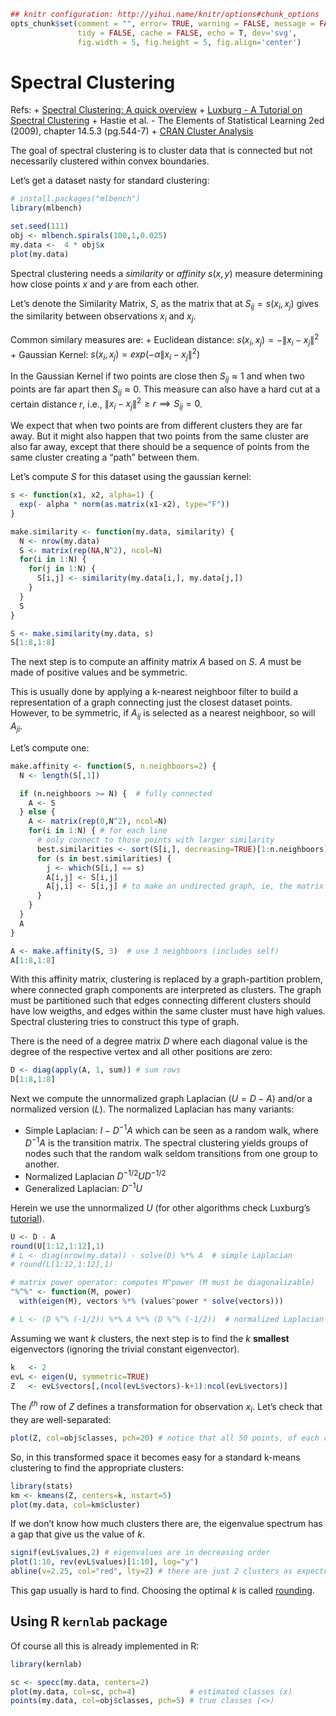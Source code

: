 ```r
## knitr configuration: http://yihui.name/knitr/options#chunk_options
opts_chunk$set(comment = "", error= TRUE, warning = FALSE, message = FALSE,
               tidy = FALSE, cache = FALSE, echo = T, dev='svg',
               fig.width = 5, fig.height = 5, fig.align='center')
```

<!-- Includes \cancel latex command -->
<script type="text/x-mathjax-config">
MathJax.Hub.Register.StartupHook("TeX Jax Ready",function () {
  MathJax.Hub.Insert(MathJax.InputJax.TeX.Definitions.macros,{
    cancel: ["Extension","cancel"],
    bcancel: ["Extension","cancel"],
    xcancel: ["Extension","cancel"],
    cancelto: ["Extension","cancel"]
  });
});
</script>

Spectral Clustering
========================================================

Refs:
+ [Spectral Clustering: A quick overview](http://charlesmartin14.wordpress.com/2012/10/09/spectral-clustering/)
+ [Luxburg - A Tutorial on Spectral Clustering](http://www.kyb.mpg.de/fileadmin/user_upload/files/publications/attachments/Luxburg07_tutorial_4488%5b0%5d.pdf)
+ Hastie et al. - The Elements of Statistical Learning 2ed (2009), chapter 14.5.3 (pg.544-7)
+ [CRAN Cluster Analysis](http://cran.r-project.org/web/views/Cluster.html)

The goal of spectral clustering is to cluster data that is connected but not necessarily clustered within convex boundaries. 

Let's get a dataset nasty for standard clustering:

```r
# install.packages("mlbench")
library(mlbench)

set.seed(111)
obj <- mlbench.spirals(100,1,0.025)
my.data <-  4 * obj$x
plot(my.data)
```

Spectral clustering needs a _similarity_ or _affinity_ $s(x,y)$ measure determining how close points $x$ and $y$ are from each other.

Let's denote the Similarity Matrix, $S$, as the matrix that at $S_{ij} = s(x_i,x_j)$ gives the similarity between observations $x_i$ and $x_j$.

Common similary measures are:
+ Euclidean distance: $s(x_i,x_j)=-\|x_i - x_j\|^2$
+ Gaussian Kernel: $s(x_i,x_j)=exp(- \alpha \|x_i - x_j\|^2)$ 

In the Gaussian Kernel if two points are close then $S_{ij} \approx 1$ and when two points are far apart then $S_{ij} \approx 0$. This measure can also have a hard cut at a certain distance $r$, i.e., $\|x_i - x_j\|^2 \geq r \implies S_{ij} = 0$.

We expect that when two points are from different clusters they are far away. But it might also happen that two points from the same cluster are also far away, except that there should be a sequence of points from the same cluster creating a "path" between them.

Let's compute $S$ for this dataset using the gaussian kernel:

```r
s <- function(x1, x2, alpha=1) {
  exp(- alpha * norm(as.matrix(x1-x2), type="F"))
}

make.similarity <- function(my.data, similarity) {
  N <- nrow(my.data)
  S <- matrix(rep(NA,N^2), ncol=N)
  for(i in 1:N) {
    for(j in 1:N) {
      S[i,j] <- similarity(my.data[i,], my.data[j,])
    }
  }
  S
}

S <- make.similarity(my.data, s)
S[1:8,1:8]
```

The next step is to compute an affinity matrix $A$ based on $S$. $A$ must be made of positive values and be symmetric.

This is usually done by applying a k-nearest neighboor filter to build a representation of a graph connecting just the closest dataset points. However, to be symmetric, if $A_{ij}$ is selected as a nearest neighboor, so will $A_{ji}$. 

Let's compute one:

```r
make.affinity <- function(S, n.neighboors=2) {
  N <- length(S[,1])

  if (n.neighboors >= N) {  # fully connected
    A <- S
  } else {
    A <- matrix(rep(0,N^2), ncol=N)
    for(i in 1:N) { # for each line
      # only connect to those points with larger similarity 
      best.similarities <- sort(S[i,], decreasing=TRUE)[1:n.neighboors]
      for (s in best.similarities) {
        j <- which(S[i,] == s)
        A[i,j] <- S[i,j]
        A[j,i] <- S[i,j] # to make an undirected graph, ie, the matrix becomes symmetric
      }
    }
  }
  A  
}

A <- make.affinity(S, 3)  # use 3 neighboors (includes self)
A[1:8,1:8]
```

With this affinity matrix, clustering is replaced by a graph-partition problem, where connected graph components are interpreted as clusters. The graph must be partitioned such that edges connecting different clusters should have low weigths, and edges within the same cluster must have high values. Spectral clustering tries to construct this type of graph.

There is the need of a degree matrix $D$ where each diagonal value is the degree of the respective vertex and all other positions are zero: 

```r
D <- diag(apply(A, 1, sum)) # sum rows
D[1:8,1:8]
```

Next we compute the unnormalized graph Laplacian ($U = D - A$) and/or a normalized version ($L$). The normalized Laplacian has many variants:

+ Simple Laplacian: $I - D^{-1} A$ which can be seen as a random walk, where $D^{-1} A$ is the transition matrix. The spectral clustering yields groups of nodes such that the random walk seldom transitions from one group to another.
+ Normalized Laplacian $D^{-1/2} U D^{-1/2}$
+ Generalized Laplacian: $D^{-1} U$

Herein we use the unnormalized $U$ (for other algorithms check Luxburg's [tutorial](http://www.kyb.mpg.de/fileadmin/user_upload/files/publications/attachments/Luxburg07_tutorial_4488%5b0%5d.pdf)).

```r
U <- D - A
round(U[1:12,1:12],1)
# L <- diag(nrow(my.data)) - solve(D) %*% A  # simple Laplacian
# round(L[1:12,1:12],1)

# matrix power operator: computes M^power (M must be diagonalizable)
"%^%" <- function(M, power)
  with(eigen(M), vectors %*% (values^power * solve(vectors)))

# L <- (D %^% (-1/2)) %*% A %*% (D %^% (-1/2))  # normalized Laplacian
```

Assuming we want $k$ clusters, the next step is to find the $k$ **smallest** eigenvectors (ignoring the trivial constant eigenvector).

```r
k   <- 2
evL <- eigen(U, symmetric=TRUE)
Z   <- evL$vectors[,(ncol(evL$vectors)-k+1):ncol(evL$vectors)]
```

The $i^{th}$ row of $Z$ defines a transformation for observation $x_i$. Let's check that they are well-separated:

```r
plot(Z, col=obj$classes, pch=20) # notice that all 50 points, of each cluster, are on top of each other
```

So, in this transformed space it becomes easy for a standard k-means clustering to find the appropriate clusters:

```r
library(stats)
km <- kmeans(Z, centers=k, nstart=5)
plot(my.data, col=km$cluster)
```

If we don't know how much clusters there are, the eigenvalue spectrum has a gap that give us the value of $k$.

```r
signif(evL$values,2) # eigenvalues are in decreasing order
plot(1:10, rev(evL$values)[1:10], log="y")
abline(v=2.25, col="red", lty=2) # there are just 2 clusters as expected
```

This gap usually is hard to find. Choosing the optimal $k$ is called [rounding](http://www.auai.org/uai2012/papers/167.pdf).

Using R `kernlab` package
-----------------------

Of course all this is already implemented in R:

```r
library(kernlab)

sc <- specc(my.data, centers=2)
plot(my.data, col=sc, pch=4)            # estimated classes (x)
points(my.data, col=obj$classes, pch=5) # true classes (<>)
```
